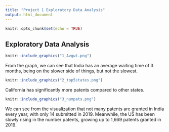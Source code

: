 ```yaml
---
title: "Project 1 Exploratory Data Analysis"
output: html_document
---
```


```r
knitr::opts_chunk$set(echo = TRUE)

```

## Exploratory Data Analysis

```r
knitr::include_graphics("1_Avgwt.png")

```

From the graph, we can see that India has an average waiting time of 3 months, being on the slower side of things, but not the slowest.

```r
knitr::include_graphics("2_top5states.png")

```
California has significantly more patents compared to other states.

```r
knitr::include_graphics("3_numpats.png")

```

We can see from the visualization that not many patents are granted in India every year, with only 14 submitted in 2019. Meanwhile, the US has been slowly rising in the number patents, growing up to 1,669 patents granted in 2019.

